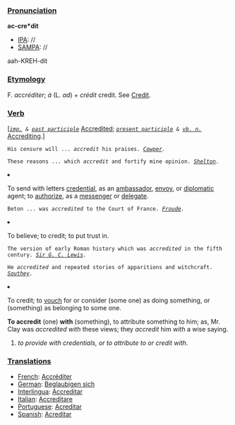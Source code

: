 ===[[Pronunciation]]===

'''ac-cre*dit'''
*[[IPA]]: //
*[[SAMPA]]: //
aah-KREH-dit
===[[Etymology]]===

F. ''accr&eacute;diter''; ''&agrave;'' (L. ''ad'') + ''cr&eacute;dit'' credit. See [[Credit]].
===[[Verb]]===

[''<code>[[imp. (part of speech)|imp.]] & [[past participle (part of speech)|past participle]]</code>'' [[Accredited]]; ''<code>[[present participle (part of speech)|present participle]] & [[vb. n. (part of speech)|vb. n.]]</code>'' [[Accrediting]].] 

<code>His censure will ... ''accredit'' his praises. ''[[Cowper]].''</code>

<code>These reasons ... which ''accredit'' and fortify mine opinion. ''[[Shelton]].''</code>

<li> To send with letters [[credential]], as an [[ambassador]], [[envoy]], or [[diplomatic]] agent; to [[authorize]], as a [[messenger]] or [[delegate]].

<code>Beton ... was ''accredited'' to the Court of France. ''[[Froude]].''</code>

<li> To believe; to credit; to put trust in.

<code>The version of early Roman history which was ''accredited'' in the fifth century. ''[[Lewis|Sir G. C. Lewis]].''</code>

<code>He ''accredited'' and repeated stories of apparitions and witchcraft. ''[[Southey]].''</code>

<li> To credit; to [[vouch]] for or consider (some one) as doing something, or (something) as belonging to some one.

'''To accredit''' (one) '''with''' (something), to attribute something to him; as, Mr. Clay was ''accredited with'' these views; they ''accredit'' him ''with'' a wise saying.
</ol>

#''to provide with credentials, or to attribute to or credit with''.  
===[[Translations]]===
*[[French]]: [[Accréditer]]
*[[German]]: [[Beglaubigen sich]]
*[[Interlingua]]: [[Accreditar]]
*[[Italian]]: [[Accreditare]]
*[[Portuguese]]: [[Acreditar]]
*[[Spanish]]: [[Acreditar]]